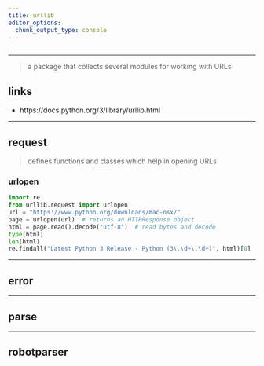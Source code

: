 ```yaml
---
title: urllib
editor_options: 
  chunk_output_type: console
---
```


```r
```

*********************************************************************

> a package that collects several modules for working with URLs

<!-- ********************************************************************* -->

<!-- ## faqs -->

<!-- ********************************************************************* -->

## links

* https://docs.python.org/3/library/urllib.html

<!-- ********************************************************************* -->

<!-- ## setup -->

<!-- ```{python} -->
<!-- import urllib -->
<!-- urllib.__version__ -->
<!-- ``` -->


<!-- ********************************************************************* -->

<!-- ## basics -->

<!-- ```python -->
<!-- # TODO -->
<!-- ``` -->


*********************************************************************

## request

> defines functions and classes which help in opening URLs

### urlopen

```python
import re
from urllib.request import urlopen
url = "https://www.python.org/downloads/mac-osx/"
page = urlopen(url)  # returns an HTTPResponse object
html = page.read().decode("utf-8")  # read bytes and decode
type(html)
len(html)
re.findall("Latest Python 3 Release - Python (3\.\d+\.\d+)", html)[0]
```


*********************************************************************

## error


*********************************************************************

## parse


*********************************************************************

## robotparser

